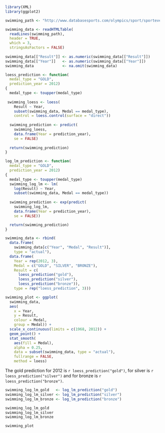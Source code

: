 ```r
library(XML)
library(ggplot2)

swimming_path <- "http://www.databasesports.com/olympics/sport/sportevent.htm?sp=SWI&enum=200"

swimming_data <- readHTMLTable(
  readLines(swimming_path), 
  header = TRUE, 
  which = 3, 
  stringsAsFactors = FALSE)
  
swimming_data[["Result"]] <- as.numeric(swimming_data[["Result"]])
swimming_data[["Year"]]   <- as.numeric(swimming_data[["Year"]])
swimming_data             <- na.omit(swimming_data)

loess_prediction <- function(
  medal_type = "GOLD", 
  prediction_year = 2012) 
{
  medal_type <- toupper(medal_type)
 
 swimming_loess <- loess(
    Result ~ Year, 
    subset(swimming_data, Medal == medal_type),
    control = loess.control(surface = "direct"))
  
  swimming_prediction <- predict(
    swimming_loess, 
	data.frame(Year = prediction_year), 
	se = FALSE)
	
  return(swimming_prediction)
}

log_lm_prediction <- function(
  medal_type = "GOLD", 
  prediction_year = 2012) 
{
  medal_type <- toupper(medal_type)
  swimming_log_lm <- lm(
    log(Result) ~ Year, 
    subset(swimming_data, Medal == medal_type))
  
  swimming_prediction <- exp(predict(
    swimming_log_lm, 
	data.frame(Year = prediction_year), 
	se = FALSE))

  return(swimming_prediction)
}

swimming_data <- rbind(
  data.frame(
    swimming_data[c("Year", "Medal", "Result")], 
	type = "actual"),
  data.frame(
    Year = rep(2012, 3),
	Medal = c("GOLD", "SILVER", "BRONZE"),
	Result = c(
	  loess_prediction("gold"), 
	  loess_prediction("silver"),
	  loess_prediction("bronze")),
	type = rep("loess_prediction", 3)))

swimming_plot <- ggplot(
  swimming_data,
  aes(
    x = Year, 
	y = Result, 
	colour = Medal, 
	group = Medal)) + 
  scale_x_continuous(limits = c(1968, 2012)) +
  geom_point() + 
  stat_smooth(
    aes(fill = Medal), 
	alpha = 0.25, 
	data = subset(swimming_data, type = "actual"), 
	fullrange = FALSE, 
	method = loess)
```

The gold prediction for 2012 is `r loess_prediction("gold")`, for silver is `r loess_prediction("silver")` and for bronze is `r loess_prediction("bronze")`.

```r
swimming_log_lm_gold   <- log_lm_prediction("gold")
swimming_log_lm_silver <- log_lm_prediction("silver")
swimming_log_lm_bronze <- log_lm_prediction("bronze")
```

```r
swimming_log_lm_gold
swimming_log_lm_silver
swimming_log_lm_bronze
```


```r
swimming_plot
```
